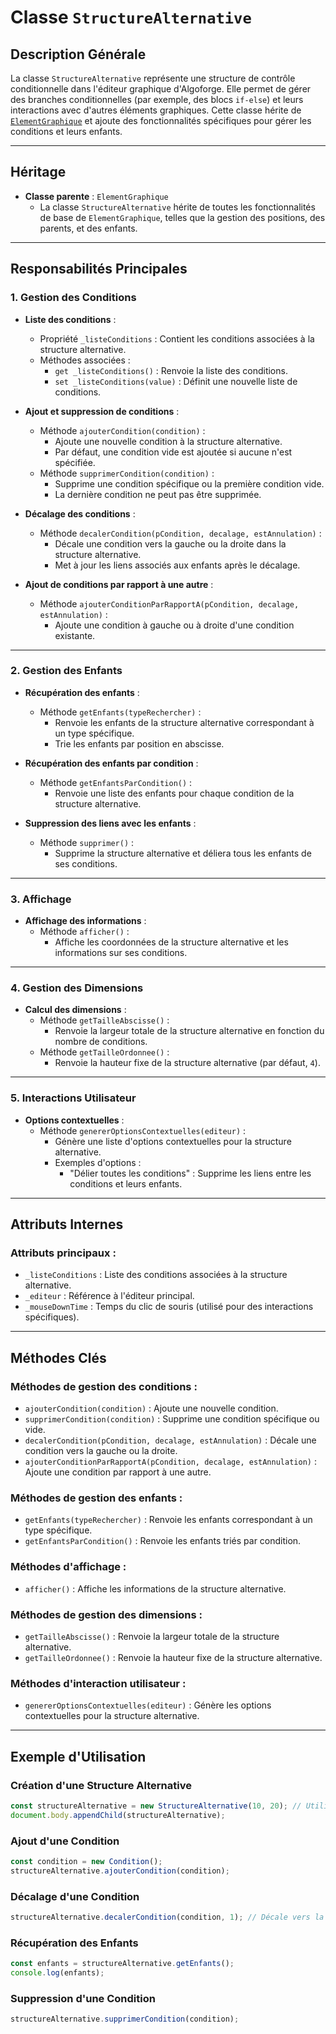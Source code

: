 # Classe `StructureAlternative`

## Description Générale

La classe `StructureAlternative` représente une structure de contrôle conditionnelle dans l'éditeur graphique d'Algoforge. Elle permet de gérer des branches conditionnelles (par exemple, des blocs `if-else`) et leurs interactions avec d'autres éléments graphiques. Cette classe hérite de [`ElementGraphique`](./01_element_graphique.mdx) et ajoute des fonctionnalités spécifiques pour gérer les conditions et leurs enfants.

---

## Héritage

-   **Classe parente** : `ElementGraphique`
    -   La classe `StructureAlternative` hérite de toutes les fonctionnalités de base de `ElementGraphique`, telles que la gestion des positions, des parents, et des enfants.

---

## Responsabilités Principales

### 1. **Gestion des Conditions**

-   **Liste des conditions** :

    -   Propriété `_listeConditions` : Contient les conditions associées à la structure alternative.
    -   Méthodes associées :
        -   `get _listeConditions()` : Renvoie la liste des conditions.
        -   `set _listeConditions(value)` : Définit une nouvelle liste de conditions.

-   **Ajout et suppression de conditions** :

    -   Méthode `ajouterCondition(condition)` :
        -   Ajoute une nouvelle condition à la structure alternative.
        -   Par défaut, une condition vide est ajoutée si aucune n'est spécifiée.
    -   Méthode `supprimerCondition(condition)` :
        -   Supprime une condition spécifique ou la première condition vide.
        -   La dernière condition ne peut pas être supprimée.

-   **Décalage des conditions** :

    -   Méthode `decalerCondition(pCondition, decalage, estAnnulation)` :
        -   Décale une condition vers la gauche ou la droite dans la structure alternative.
        -   Met à jour les liens associés aux enfants après le décalage.

-   **Ajout de conditions par rapport à une autre** :
    -   Méthode `ajouterConditionParRapportA(pCondition, decalage, estAnnulation)` :
        -   Ajoute une condition à gauche ou à droite d'une condition existante.

---

### 2. **Gestion des Enfants**

-   **Récupération des enfants** :

    -   Méthode `getEnfants(typeRechercher)` :
        -   Renvoie les enfants de la structure alternative correspondant à un type spécifique.
        -   Trie les enfants par position en abscisse.

-   **Récupération des enfants par condition** :

    -   Méthode `getEnfantsParCondition()` :
        -   Renvoie une liste des enfants pour chaque condition de la structure alternative.

-   **Suppression des liens avec les enfants** :
    -   Méthode `supprimer()` :
        -   Supprime la structure alternative et déliera tous les enfants de ses conditions.

---

### 3. **Affichage**

-   **Affichage des informations** :
    -   Méthode `afficher()` :
        -   Affiche les coordonnées de la structure alternative et les informations sur ses conditions.

---

### 4. **Gestion des Dimensions**

-   **Calcul des dimensions** :
    -   Méthode `getTailleAbscisse()` :
        -   Renvoie la largeur totale de la structure alternative en fonction du nombre de conditions.
    -   Méthode `getTailleOrdonnee()` :
        -   Renvoie la hauteur fixe de la structure alternative (par défaut, `4`).

---

### 5. **Interactions Utilisateur**

-   **Options contextuelles** :
    -   Méthode `genererOptionsContextuelles(editeur)` :
        -   Génère une liste d'options contextuelles pour la structure alternative.
        -   Exemples d'options :
            -   "Délier toutes les conditions" : Supprime les liens entre les conditions et leurs enfants.

---

## Attributs Internes

### Attributs principaux :

-   `_listeConditions` : Liste des conditions associées à la structure alternative.
-   `_editeur` : Référence à l'éditeur principal.
-   `_mouseDownTime` : Temps du clic de souris (utilisé pour des interactions spécifiques).

---

## Méthodes Clés

### Méthodes de gestion des conditions :

-   `ajouterCondition(condition)` : Ajoute une nouvelle condition.
-   `supprimerCondition(condition)` : Supprime une condition spécifique ou vide.
-   `decalerCondition(pCondition, decalage, estAnnulation)` : Décale une condition vers la gauche ou la droite.
-   `ajouterConditionParRapportA(pCondition, decalage, estAnnulation)` : Ajoute une condition par rapport à une autre.

### Méthodes de gestion des enfants :

-   `getEnfants(typeRechercher)` : Renvoie les enfants correspondant à un type spécifique.
-   `getEnfantsParCondition()` : Renvoie les enfants triés par condition.

### Méthodes d'affichage :

-   `afficher()` : Affiche les informations de la structure alternative.

### Méthodes de gestion des dimensions :

-   `getTailleAbscisse()` : Renvoie la largeur totale de la structure alternative.
-   `getTailleOrdonnee()` : Renvoie la hauteur fixe de la structure alternative.

### Méthodes d'interaction utilisateur :

-   `genererOptionsContextuelles(editeur)` : Génère les options contextuelles pour la structure alternative.

---

## Exemple d'Utilisation

### Création d'une Structure Alternative

```javascript
const structureAlternative = new StructureAlternative(10, 20); // Utiliser plutôt une des classes qui héritent de StructureAlternative
document.body.appendChild(structureAlternative);
```

### Ajout d'une Condition

```javascript
const condition = new Condition();
structureAlternative.ajouterCondition(condition);
```

### Décalage d'une Condition

```javascript
structureAlternative.decalerCondition(condition, 1); // Décale vers la droite
```

### Récupération des Enfants

```javascript
const enfants = structureAlternative.getEnfants();
console.log(enfants);
```

### Suppression d'une Condition

```javascript
structureAlternative.supprimerCondition(condition);
```
